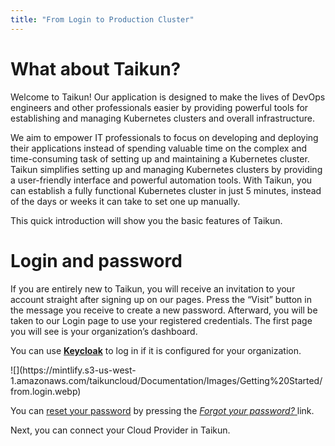 ```yaml
---
title: "From Login to Production Cluster"
---
```


# What about Taikun?

Welcome to Taikun! Our application is designed to make the lives of DevOps engineers and other professionals easier by providing powerful tools for establishing and managing Kubernetes clusters and overall infrastructure.

We aim to empower IT professionals to focus on developing and deploying their applications instead of spending valuable time on the complex and time-consuming task of setting up and maintaining a Kubernetes cluster. Taikun simplifies setting up and managing Kubernetes clusters by providing a user-friendly interface and powerful automation tools. With Taikun, you can establish a fully functional Kubernetes cluster in just 5 minutes, instead of the days or weeks it can take to set one up manually.

This quick introduction will show you the basic features of Taikun.

# Login and password

If you are entirely new to Taikun, you will receive an invitation to your account straight after signing up on our pages. Press the “Visit” button in the message you receive to create a new password. Afterward, you will be taken to our Login page to use your registered credentials. The first page you will see is your organization’s dashboard.

You can use [**Keycloak**](https://www.keycloak.org/) to log in if it is configured for your organization.

<Frame caption="Taikun production - Login">
  ![](https://mintlify.s3-us-west-1.amazonaws.com/taikuncloud/Documentation/Images/Getting%20Started/from.login.webp)
</Frame>

You can [reset your password](https://taikun.cloud/docs/password-reset/) by pressing the [*Forgot your password?* ](https://app.taikun.cloud/forgotten-password)link.

<Card title="Next step" icon="link" href="/content/components/card-group">
  Next, you can connect your Cloud Provider in Taikun.
</Card>